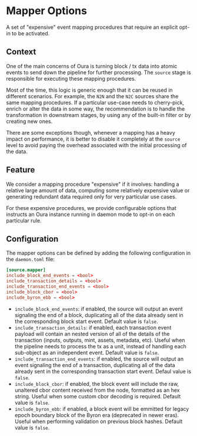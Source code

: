 # Mapper Options

A set of "expensive" event mapping procedures that require an explicit opt-in to be activated.

## Context

One of the main concerns of Oura is turning block / tx data into atomic events to send down the pipeline for further processing. The `source` stage is responsible for executing these mapping procedures.

Most of the time, this logic is generic enough that it can be reused in different scenarios. For example, the `N2N` and the `N2C` sources share the same mapping procedures. If a particular use-case needs to cherry-pick, enrich or alter the data in some way, the recommendation is to handle the transformation in downstream stages, by using any of the built-in filter or by creating new ones.

There are some exceptions though, whenever a mapping has a heavy impact on performance, it is better to disable it completely at the `source` level to avoid paying the overhead associated with the initial processing of the data.

## Feature

We consider a mapping procedure "expensive" if it involves: handling a relative large amount of data, computing some relatively expensive value or generating redundant data required only for very particular use cases.

For these expensive procedures, we provide configurable options that instructs an Oura instance running in daemon mode to opt-in on each particular rule.

## Configuration

The mapper options can be defined by adding the following configuration in the `daemon.toml` file:

```toml
[source.mapper]
include_block_end_events = <bool>
include_transaction_details = <bool>
include_transaction_end_events = <bool>
include_block_cbor = <bool>
include_byron_ebb = <bool>
```

- `include_block_end_events`: if enabled, the source will output an event signaling the end of a block, duplicating all of the data already sent in the corresponding block start event. Default value is `false`.
- `include_transaction_details`: if enabled, each transaction event payload will contain an nested version of all of the details of the transaction (inputs, outputs, mint, assets, metadata, etc). Useful when the pipeline needs to process the tx as a unit, instead of handling each sub-object as an independent event. Default value is `false`.
- `include_transaction_end_events`: if enabled, the source will output an event signaling the end of a transaction, duplicating all of the data already sent in the corresponding transaction start event. Defaul value is `false`.
- `include_block_cbor`: if enabled, the block event will include the raw, unaltered cbor content received from the node, formatted as an hex string. Useful when some custom cbor decoding is required. Default value is `false`.
- `include_byron_ebb`: if enabled, a block event will be emmitted for legacy epoch boundary block of the Byron era (deprecated in newer eras). Useful when performing validation on previous block hashes. Default value is `false`.
